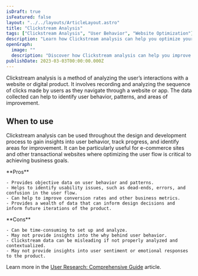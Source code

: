 ```yaml
---
isDraft: true
isFeatured: false
layout: "../../layouts/ArticleLayout.astro"
title: "Clickstream Analysis"
tags: ["Clickstream Analysis", "User Behavior", "Website Optimization"]
description: "Learn how Clickstream analysis can help you optimize your website or digital product by providing objective data on user behavior, patterns, and areas for improvement. This quantitative method involves recording and analyzing the sequence of clicks made by users as they navigate through a website or app."
openGraph:
  image: ""
  description: "Discover how Clickstream analysis can help you improve your website or digital product by providing objective data on user behavior and patterns. This quantitative method can help you identify usability issues, improve conversion rates, and inform future iterations of the product."
publishDate: 2023-03-03T00:00:00.000Z
---
```


Clickstream analysis is a method of analyzing the user’s interactions with a website or digital product. It involves recording and analyzing the sequence of clicks made by users as they navigate through a website or app. The data collected can help to identify user behavior, patterns, and areas of improvement.

## When to use

Clickstream analysis can be used throughout the design and development process to gain insights into user behavior, track progress, and identify areas for improvement. It can be particularly useful for e-commerce sites and other transactional websites where optimizing the user flow is critical to achieving business goals.

<div class="mt-8 mb-8 grid grid-cols-2 divide-x overflow-hidden rounded-md border">
  <div class="py-6 px-10 space-y-4">
    **Pros**

    - Provides objective data on user behavior and patterns.
    - Helps to identify usability issues, such as dead-ends, errors, and confusion in the user flow.
    - Can help to improve conversion rates and other business metrics.
    - Provides a wealth of data that can inform design decisions and inform future iterations of the product.

  </div>
  <div class="py-6 px-10 space-y-4">
    **Cons**

    - Can be time-consuming to set up and analyze.
    - May not provide insights into the why behind user behavior.
    - Clickstream data can be misleading if not properly analyzed and contextualized.
    - May not provide insights into user sentiment or emotional responses to the product.

  </div>
</div>

Learn more in the [User Research: Comprehensive Guide](/blog/user-research-comprehensive-guide/) article.
